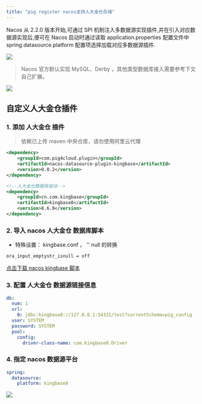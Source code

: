 ```yaml
---
title: "pig register nacos支持人大金仓存储"
---
```


Nacos 从 2.2.0 版本开始,可通过 SPI 机制注入多数据源实现插件,并在引入对应数据源实现后,便可在 Nacos 启动时通过读取 application.properties 配置文件中 spring.datasource.platform 配置项选择加载对应多数据源插件.



![](https://minio.pigx.vip/oss/202212/1671179590.jpg)



> Nacos 官方默认实现 MySQL、Derby ，其他类型数据库接入需要参考下文自己扩展。
>



![](https://minio.pigx.vip/oss/202212/1671180565.png)



## 自定义人大金仓插件


### 1. 添加 人大金仓 插件


> 依赖已上传 maven 中央仓库，请勿使用阿里云代理
>



```xml
<dependency>
    <groupId>com.pig4cloud.plugin</groupId>
    <artifactId>nacos-datasource-plugin-kingbase</artifactId>
    <version>0.0.2</version>
</dependency>

<!--人大金仓数据库驱动-->
<dependency>
    <groupId>cn.com.kingbase</groupId>
    <artifactId>kingbase8</artifactId>
    <version>8.6.0</version>
</dependency>
```



### 2. 导入 nacos 人大金仓 数据库脚本


+ 特殊设置： kingbase.conf ， '' null 的转换



```shell
ora_input_emptystr_isnull = off
```



[点击下载 nacos kingbase 脚本](https://github.com/pig-mesh/nacos-datasource-plugin-kingbase/tree/master/sql)



### 3. 配置 人大金仓 数据源链接信息


```yaml
db:
  num: 1
  url:
    0: jdbc:kingbase8://127.0.0.1:54321/test?currentSchema=pig_config
  user: SYSTEM
  password: SYSTEM
  pool:
    config:
      driver-class-name: com.kingbase8.Driver
```



### 4. 指定 nacos 数据源平台


```yaml
spring:
  datasource:
    platform: kingbase8
```



![](https://minio.pigx.vip/oss/202212/1671184577.png)


